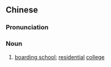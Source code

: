 {{also|寄宿学校}}
==Chinese==
{{zh-forms|s=寄宿学校|type=22}}

===Pronunciation===
{{zh-pron
|m=jìsù xuéxiào
|c=gei3 suk1 hok6 haau6
|cat=n
}}

===Noun===
{{zh-noun}}

# [[boarding school]]; [[residential]] [[college]]